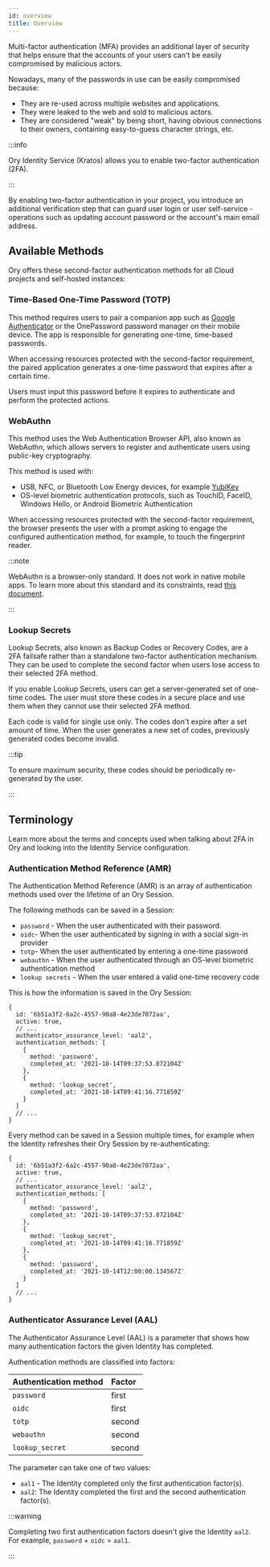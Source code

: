 ```yaml
---
id: overview
title: Overview
---
```


Multi-factor authentication (MFA) provides an additional layer of security that helps 
ensure that the accounts of your users can't be easily compromised by malicious actors. 

Nowadays, many of the passwords in use can be easily compromised because: 

- They are re-used across multiple websites and applications. 
- They were leaked to the web and sold to malicious actors. 
- They are considered "weak" by being short, having obvious connections 
to their owners, containing easy-to-guess character strings, etc. 

:::info

Ory Identity Service (Kratos) allows you to enable two-factor authentication (2FA).

:::

By enabling two-factor authentication in your project, you introduce an additional 
verification step that can guard user login or user self-service - operations such 
as updating account password or the account's main email address.

## Available Methods

Ory offers these second-factor authentication methods for all Cloud projects
and self-hosted instances: 

### Time-Based One-Time Password (TOTP)

This method requires users to pair a companion app such as [Google Authenticator](https://g.co/kgs/YgRFR5)
or the OnePassword password manager on their mobile device. The app is responsible 
for generating one-time, time-based passwords.

When accessing resources protected with the second-factor requirement, the paired 
application generates a one-time password that expires after a certain time. 

Users must input this password before it expires to authenticate and perform the protected actions. 

### WebAuthn

This method uses the Web Authentication Browser API, also known as WebAuthn, which
allows servers to register and authenticate users using public-key cryptography.

This method is used with: 

- USB, NFC, or Bluetooth Low Energy devices, for example [YubiKey](https://www.yubico.com/why-yubico/how-the-yubikey-works/)
- OS-level biometric authentication protocols, such as TouchID,
FaceID, Windows Hello, or Android Biometric Authentication

When accessing resources protected with the second-factor requirement, 
the browser presents the user with a prompt asking to engage the configured 
authentication method, for example, to touch the fingerprint reader. 

:::note

WebAuthn is a browser-only standard. It does not work in native mobile apps. To learn
more about this standard and its constraints, read [this document](./webauthn).

:::

### Lookup Secrets

Lookup Secrets, also known as Backup Codes or Recovery Codes, are a 2FA failsafe 
rather than a standalone two-factor authentication mechanism. They can be used to 
complete the second factor when users lose access to their selected 2FA method. 

If you enable Lookup Secrets, users can get a server-generated set of one-time
codes. The user must store these codes in a secure place and use them when they
cannot use their selected 2FA method. 

Each code is valid for single use only. The codes don't expire after a set amount of 
time. When the user generates a new set of codes, previously generated codes become
invalid. 

:::tip

To ensure maximum security, these codes should be periodically re-generated 
by the user. 

:::

## Terminology

Learn more about the terms and concepts used when talking about 2FA in Ory 
and looking into the Identity Service configuration.

### Authentication Method Reference (AMR)

The Authentication Method Reference (AMR) is an array of authentication methods
used over the lifetime of an Ory Session. 

The following methods can be saved in a Session: 

- `password` - When the user authenticated with their password. 
- `oidc`- When the user authenticated by signing in with a social sign-in provider
- `totp`- When the user authenticated by entering a one-time password 
- `webauthn` - When the user authenticated through an OS-level biometric authentication method
- `lookup secrets` - When the user entered a valid one-time recovery code

This is how the information is saved in the Ory Session: 

```json5 title="Sample Ory Session JSON Payload"
{
  id: '6b51a3f2-6a2c-4557-90a8-4e23de7072aa',
  active: true,
  // ...
  authenticator_assurance_level: 'aal2',
  authentication_methods: [
    {
      method: 'password',
      completed_at: '2021-10-14T09:37:53.872104Z'
    },
    {
      method: 'lookup_secret',
      completed_at: '2021-10-14T09:41:16.771859Z'
    }
  ]
  // ...
}
```

Every method can be saved in a Session multiple times, for example when the
Identity refreshes their Ory Session by re-authenticating:

```json5 title="Sample Ory Session JSON Payload"
{
  id: '6b51a3f2-6a2c-4557-90a8-4e23de7072aa',
  active: true,
  // ...
  authenticator_assurance_level: 'aal2',
  authentication_methods: [
    {
      method: 'password',
      completed_at: '2021-10-14T09:37:53.872104Z'
    },
    {
      method: 'lookup_secret',
      completed_at: '2021-10-14T09:41:16.771859Z'
    },
    {
      method: 'password',
      completed_at: '2021-10-14T12:00:00.134567Z'
    }
  ]
  // ...
}
```

### Authenticator Assurance Level (AAL)

The Authenticator Assurance Level (AAL) is a parameter that shows how many authentication
factors the given Identity has completed. 

Authentication methods are classified into factors:

|  Authentication method 	|  Factor 	|
|:---	|:---	|
|  `password` 	|  first	|
|  `oidc`	|  first 	|
|  `totp` | second |
|  `webauthn` | second |
| `lookup_secret` | second | 

The parameter can take one of two values:

  - `aal1` - The Identity completed only the first authentication factor(s).
  - `aal2`: The Identity completed the first and the second authentication factor(s).

:::warning

Completing two first authentication factors doesn't give the Identity `aal2`. 
For example, `password` + `oidc` = `aal1`.

:::